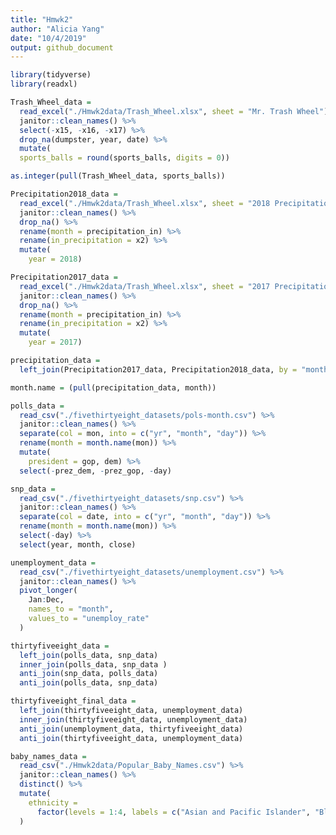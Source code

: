 ```yaml
---
title: "Hmwk2"
author: "Alicia Yang"
date: "10/4/2019"
output: github_document
---
```


```r
library(tidyverse)
library(readxl)

Trash_Wheel_data = 
  read_excel("./Hmwk2data/Trash_Wheel.xlsx", sheet = "Mr. Trash Wheel") %>%
  janitor::clean_names() %>%
  select(-x15, -x16, -x17) %>%
  drop_na(dumpster, year, date) %>%
  mutate(
  sports_balls = round(sports_balls, digits = 0))

as.integer(pull(Trash_Wheel_data, sports_balls))
```

```r
Precipitation2018_data =
  read_excel("./Hmwk2data/Trash_Wheel.xlsx", sheet = "2018 Precipitation") %>%
  janitor::clean_names() %>%
  drop_na() %>%
  rename(month = precipitation_in) %>%
  rename(in_precipitation = x2) %>%
  mutate(
    year = 2018)

Precipitation2017_data =
  read_excel("./Hmwk2data/Trash_Wheel.xlsx", sheet = "2017 Precipitation") %>%
  janitor::clean_names() %>%
  drop_na() %>%
  rename(month = precipitation_in) %>%
  rename(in_precipitation = x2) %>%
  mutate(
    year = 2017)

precipitation_data = 
  left_join(Precipitation2017_data, Precipitation2018_data, by = "month")

month.name = (pull(precipitation_data, month))
```

```r
polls_data = 
  read_csv("./fivethirtyeight_datasets/pols-month.csv") %>%
  janitor::clean_names() %>%
  separate(col = mon, into = c("yr", "month", "day")) %>%
  rename(month = month.name(mon)) %>%
  mutate(
    president = gop, dem) %>%
  select(-prez_dem, -prez_gop, -day)
```

```r
snp_data = 
  read_csv("./fivethirtyeight_datasets/snp.csv") %>%
  janitor::clean_names() %>%
  separate(col = date, into = c("yr", "month", "day")) %>%
  rename(month = month.name(mon)) %>%
  select(-day) %>%
  select(year, month, close)
```

```r
unemployment_data = 
  read_csv("./fivethirtyeight_datasets/unemployment.csv") %>%
  janitor::clean_names() %>%
  pivot_longer(
    Jan:Dec, 
    names_to = "month", 
    values_to = "unemploy_rate"
  )
```

```r
thirtyfiveeight_data = 
  left_join(polls_data, snp_data)
  inner_join(polls_data, snp_data )
  anti_join(snp_data, polls_data)
  anti_join(polls_data, snp_data)

thirtyfiveeight_final_data = 
  left_join(thirtyfiveeight_data, unemployment_data)
  inner_join(thirtyfiveeight_data, unemployment_data)
  anti_join(unemployment_data, thirtyfiveeight_data)
  anti_join(thirtyfiveeight_data, unemployment_data)
```

```r
baby_names_data =
  read_csv("./Hmwk2data/Popular_Baby_Names.csv") %>%
  janitor::clean_names() %>%
  distinct() %>%
  mutate(
    ethnicity = 
      factor(levels = 1:4, labels = c("Asian and Pacific Islander", "Black Non Hispanic", "White Non Hispanic", "Hispanic"))
  )
```
